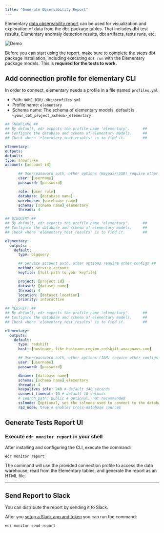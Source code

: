 ```yaml
---
title: "Generate Observability Report"
---
```



Elementary [data observability report](../understand-elementary/elementary-report-ui) can be used for visualization and exploration of data from the dbt-package tables. That includes dbt test results, Elementary anomaly detection results, dbt artifacts, tests runs, etc.

<img
  src="https://res.cloudinary.com/mintlify/image/upload/v1659304880/elementary/Demo-2-screens_k98bdr.gif"
  alt="Demo"
/>

Before you can start using the report, make sure to complete the steps dbt package installation, including executing `dbt run` with the Elementary package models.
This is **required for the tests to work.**

<Accordion title="dbt package installation">
<InstallDbtPackage />

</Accordion>

<InstallCLI />

## Add connection profile for elementary CLI

In order to connect, elementary needs a profile in a file named `profiles.yml`

- Path: `HOME_DIR/.dbt/profiles.yml`
- Profile name: `elementary`
- Schema name: The schema of elementary models, default is `<your_dbt_project_schema>_elementary`

<SnippetGroup>

```yml Snowflake
## SNOWFLAKE ##
## By default, edr expects the profile name 'elementary'.      ##
## Configure the database and schema of elementary models.     ##
## Check where 'elementary_test_results' is to find it.        ##

elementary:
outputs:
default:
type: snowflake
account: [account id]

      ## User/password auth, other options (Keypair/SSO) require other configs ##
      user: [username]
      password: [password]

      role: [user role]
      database: [database name]
      warehouse: [warehouse name]
      schema: [schema name]_elementary
      threads: 4

```

```yml BigQuery
## BIGQUERY ##
## By default, edr expects the profile name 'elementary'.      ##
## Configure the database and schema of elementary models.     ##
## Check where 'elementary_test_results' is to find it.        ##

elementary:
  outputs:
    default:
      type: bigquery

      ## Service account auth, other options require other configs ##
      method: service-account
      keyfile: [full path to your keyfile]

      project: [project id]
      dataset: [dataset name]
      threads: 4
      location: [dataset location]
      priority: interactive
```

```yml Redshift
## REDSHIFT ##
## By default, edr expects the profile name 'elementary'.      ##
## Configure the database and schema of elementary models.     ##
## Check where 'elementary_test_results' is to find it.        ##

elementary:
  outputs:
    default:
      type: redshift
      host: [hostname, like hostname.region.redshift.amazonaws.com]

      ## User/password auth, other options (IAM) require other configs ##
      user: [username]
      password: [password]

      dbname: [database name]
      schema: [schema name]_elementary
      threads: 4
      keepalives_idle: 240 # default 240 seconds
      connect_timeout: 10 # default 10 seconds
      # search_path: public # optional, not recommended
      sslmode: [optional, set the sslmode used to connect to the database (in case this parameter is set, will look for ca in ~/.postgresql/root.crt)]
      ra3_node: true # enables cross-database sources
```

</SnippetGroup>

## Generate Tests Report UI

### Execute `edr monitor report` in your shell

After installing and configuring the CLI, execute the command:

```shell
edr monitor report
```

The command will use the provided connection profile to access the data warehouse, read from the Elementary tables, and generate the report as an HTML file.

---

## Send Report to Slack

You can distribute the report by sending it to Slack.

After you [setup a Slack app and token](../integrations/slack#slack-integration-setup) you can run the command:

```
edr monitor send-report
```
